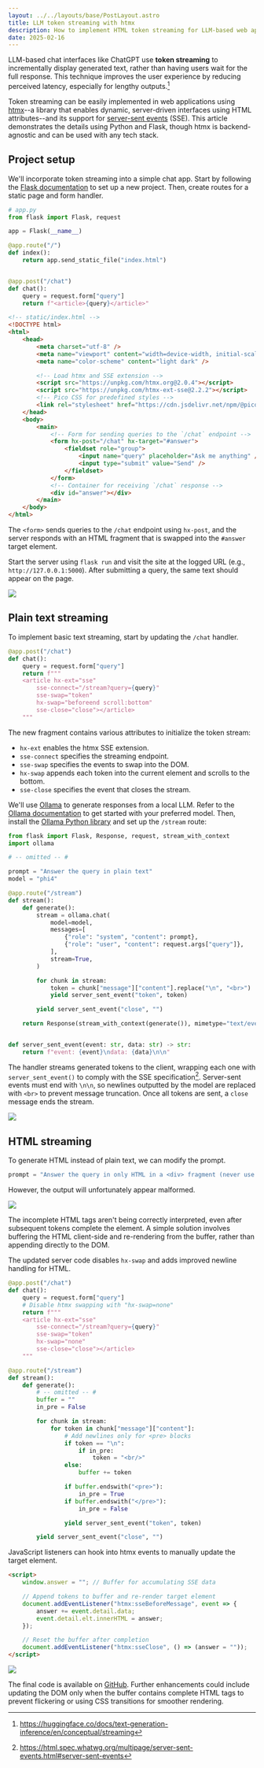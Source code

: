 ```yaml
---
layout: ../../layouts/base/PostLayout.astro
title: LLM token streaming with htmx
description: How to implement HTML token streaming for LLM-based web applications with htmx's Server Sent Events (SSE) extension.
date: 2025-02-16
---
```


LLM-based chat interfaces like ChatGPT use **token streaming** to incrementally display generated text, rather than having users wait for the full response. This technique improves the user experience by reducing perceived latency, especially for lengthy outputs.[^1]

Token streaming can be easily implemented in web applications using [htmx](https://htmx.org)--a library that enables dynamic, server-driven interfaces using HTML attributes--and its support for [server-sent events](https://developer.mozilla.org/en-US/docs/Web/API/Server-sent_events) (SSE). This article demonstrates the details using Python and Flask, though htmx is backend-agnostic and can be used with any tech stack.

## Project setup

We'll incorporate token streaming into a simple chat app. Start by following the [Flask documentation](https://flask.palletsprojects.com/en/stable/installation/) to set up a new project. Then, create routes for a static page and form handler.

```python
# app.py
from flask import Flask, request

app = Flask(__name__)

@app.route("/")
def index():
    return app.send_static_file("index.html")


@app.post("/chat")
def chat():
    query = request.form["query"]
    return f"<article>{query}</article>"
```

```html
<!-- static/index.html -->
<!DOCTYPE html>
<html>
    <head>
        <meta charset="utf-8" />
        <meta name="viewport" content="width=device-width, initial-scale=1" />
        <meta name="color-scheme" content="light dark" />

        <!-- Load htmx and SSE extension -->
        <script src="https://unpkg.com/htmx.org@2.0.4"></script>
        <script src="https://unpkg.com/htmx-ext-sse@2.2.2"></script>
        <!-- Pico CSS for predefined styles -->
        <link rel="stylesheet" href="https://cdn.jsdelivr.net/npm/@picocss/pico@2/css/pico.classless.min.css" />
    </head>
    <body>
        <main>
            <!-- Form for sending queries to the `/chat` endpoint -->
            <form hx-post="/chat" hx-target="#answer">
                <fieldset role="group">
                    <input name="query" placeholder="Ask me anything" />
                    <input type="submit" value="Send" />
                </fieldset>
            </form>
            <!-- Container for receiving `/chat` response -->
            <div id="answer"></div>
        </main>
    </body>
</html>

```

The `<form>` sends queries to the `/chat` endpoint using `hx-post`, and the server responds with an HTML fragment that is swapped into the `#answer` target element.

Start the server using `flask run` and visit the site at the logged URL (e.g., `http://127.0.0.1:5000`). After submitting a query, the same text should appear on the page.

![](../../assets/posts/htmx-token-streaming-01.png)

## Plain text streaming

To implement basic text streaming, start by updating the `/chat` handler.

```python
@app.post("/chat")
def chat():
    query = request.form["query"]
    return f"""
    <article hx-ext="sse"
        sse-connect="/stream?query={query}"
        sse-swap="token"
        hx-swap="beforeend scroll:bottom"
        sse-close="close"></article>
    """
```

The new fragment contains various attributes to initialize the token stream:

- `hx-ext` enables the htmx SSE extension.
- `sse-connect` specifies the streaming endpoint.
- `sse-swap` specifies the events to swap into the DOM.
- `hx-swap` appends each token into the current element and scrolls to the bottom.
- `sse-close` specifies the event that closes the stream.

We'll use [Ollama](https://ollama.com) to generate responses from a local LLM. Refer to the [Ollama documentation](https://github.com/ollama/ollama/blob/main/README.md#quickstart) to get started with your preferred model. Then, install the [Ollama Python library](https://github.com/ollama/ollama-python) and set up the `/stream` route:

```python
from flask import Flask, Response, request, stream_with_context
import ollama

# -- omitted -- #

prompt = "Answer the query in plain text"
model = "phi4"

@app.route("/stream")
def stream():
    def generate():
        stream = ollama.chat(
            model=model,
            messages=[
                {"role": "system", "content": prompt},
                {"role": "user", "content": request.args["query"]},
            ],
            stream=True,
        )

        for chunk in stream:
            token = chunk["message"]["content"].replace("\n", "<br>")
            yield server_sent_event("token", token)

        yield server_sent_event("close", "")

    return Response(stream_with_context(generate()), mimetype="text/event-stream")


def server_sent_event(event: str, data: str) -> str:
    return f"event: {event}\ndata: {data}\n\n"

```

The handler streams generated tokens to the client, wrapping each one with `server_sent_event()` to comply with the SSE specification[^2]. Server-sent events must end with `\n\n`, so newlines outputted by the model are replaced with `<br>` to prevent message truncation. Once all tokens are sent, a `close` message ends the stream.

![](../../assets/posts/htmx-token-streaming-02.png)

## HTML streaming

To generate HTML instead of plain text, we can modify the prompt.

```python
prompt = "Answer the query in only HTML in a <div> fragment (never use full <html> or backticks)"
```

However, the output will unfortunately appear malformed.

![](../../assets/posts/htmx-token-streaming-03.png)

The incomplete HTML tags aren't being correctly interpreted, even after subsequent tokens complete the element. A simple solution involves buffering the HTML client-side and re-rendering from the buffer, rather than appending directly to the DOM.

The updated server code disables `hx-swap` and adds improved newline handling for HTML.

```python
@app.post("/chat")
def chat():
    query = request.form["query"]
    # Disable htmx swapping with "hx-swap=none"
    return f"""
    <article hx-ext="sse"
        sse-connect="/stream?query={query}"
        sse-swap="token"
        hx-swap="none"
        sse-close="close"></article>
    """

@app.route("/stream")
def stream():
    def generate():
        # -- omitted -- #
        buffer = ""
        in_pre = False

        for chunk in stream:
            for token in chunk["message"]["content"]:
                # Add newlines only for <pre> blocks
                if token == "\n":
                    if in_pre:
                        token = "<br/>"
                else:
                    buffer += token

                if buffer.endswith("<pre>"):
                    in_pre = True
                if buffer.endswith("</pre>"):
                    in_pre = False

                yield server_sent_event("token", token)

        yield server_sent_event("close", "")

```

JavaScript listeners can hook into htmx events to manually update the target element.

```html
<script>
    window.answer = ""; // Buffer for accumulating SSE data

    // Append tokens to buffer and re-render target element
    document.addEventListener("htmx:sseBeforeMessage", event => {
        answer += event.detail.data;
        event.detail.elt.innerHTML = answer;
    });

    // Reset the buffer after completion
    document.addEventListener("htmx:sseClose", () => (answer = ""));
</script>
```

![](../../assets/posts/htmx-token-streaming-04.png)

The final code is available on [GitHub](https://gist.github.com/ritamsarmah/084c6ac7c374c17cd300cd9d211a6fe4). Further enhancements could include updating the DOM only when the buffer contains complete HTML tags to prevent flickering or using CSS transitions for smoother rendering.

[^1]: https://huggingface.co/docs/text-generation-inference/en/conceptual/streaming
[^2]: https://html.spec.whatwg.org/multipage/server-sent-events.html#server-sent-events
